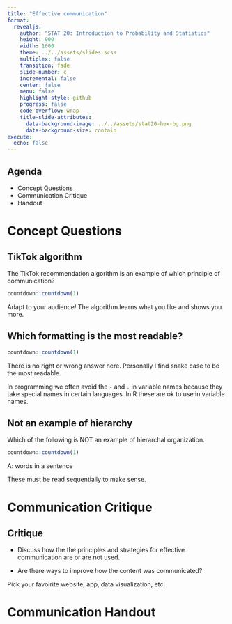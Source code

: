 ```yaml
---
title: "Effective communication"
format:
  revealjs:
    author: "STAT 20: Introduction to Probability and Statistics"
    height: 900
    width: 1600
    theme: ../../assets/slides.scss
    multiplex: false
    transition: fade
    slide-number: c
    incremental: false
    center: false
    menu: false
    highlight-style: github
    progress: false
    code-overflow: wrap
    title-slide-attributes:
      data-background-image: ../../assets/stat20-hex-bg.png
      data-background-size: contain
execute: 
  echo: false
---
```


## Agenda

-  Concept Questions
-  Communication Critique
-  Handout

# Concept Questions

## TikTok algorithm

::: poll
The TikTok recommendation algorithm is an example of which principle of communication?
:::

```r
countdown::countdown(1)
```

:::notes
Adapt to your audience! The algorithm learns what you like and shows you more.
:::

## Which formatting is the most readable?

```r
countdown::countdown(1)
```

::: notes
There is no right or wrong answer here. Personally I find snake case to be the most readable.

In programming we often avoid the `-` and `.` in variable names because they take special names in certain languages. In R these are ok to use in variable names.
:::


## Not an example of hierarchy

::: poll
Which of the following is NOT an example of hierarchal organization.
:::

```r
countdown::countdown(1)
```

::: notes
A: words in a sentence

These must be read sequentially to make sense.
:::



# Communication Critique

## Critique

- Discuss how the the principles and strategies for effective communication are or are not used.

- Are there ways to improve how the content was communicated?

::: notes
Pick your favoirite website, app, data visualization, etc.
:::


# Communication Handout

